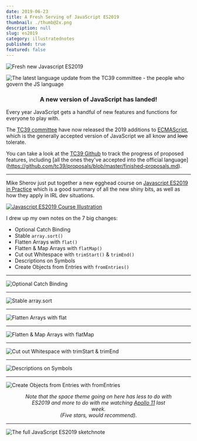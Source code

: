 ```yaml
---
date: 2019-06-23
title: A Fresh Serving of JavaScript ES2019
thumbnail: ./thumb@2x.png
description: null
slug: es2019
category: illustratednotes
published: true
featured: false
---
```



<NotesContainer>

<div style={{ padding: '0 60px' }}>

![Fresh new Javascript ES2019](./es2019-sketchnotes-Title.png)

</div>

![The latest language update from the TC39 committee - the people who govern the JS language](./es2019-sketchnotes-Intro.png)

<h3 style="text-align: center;"> A new version of JavaScript has landed! </h3>

Every year JavaScript gets a handful of new features and functions for everyone to play with.

The [TC39 committee](https://tc39.es/) have now released the 2019 additions to [ECMAScript](https://www.ecma-international.org/memento/tc39.htm), which is the generally accepted version of JavaScript we all know and ~~love~~ tolerate.

You can take a look at the [TC39 Github](https://github.com/tc39) to track the progress of proposed features, including [all the ones they've accepted into the official language] (https://github.com/tc39/proposals/blob/master/finished-proposals.md).

<hr />

Mike Sherov just put together a new egghead course on [Javascript ES2019 in Practice](https://egghead.io/courses/javascript-es2019-in-practice?af=54fd64) which is a good summary of all the new shiny bits, as well as how they apply in IRL dev situations.

<a href="https://egghead.io/courses/javascript-es2019-in-practice?af=54fd64" target="_blank">

![Javascript ES2019 Course Illustration](./javascript-es2019-in-practice.jpg)

</a>

I drew up my own notes on the 7 big changes:

* Optional Catch Binding
* Stable `array.sort()`
* Flatten Arrays with `flat()`
* Flatten & Map Arrays with `flatMap()`
* Cut out Whitespace with `trimStart()` & `trimEnd()`
* Descriptions on Symbols
* Create Objects from Entries with `fromEntries()`

<hr />


![Optional Catch Binding](./es2019-sketchnotes-1-Optional.png)

<hr />

![Stable array.sort](./es2019-sketchnotes-2-Stable.png)

<hr />

![Flatten Arrays with flat](./es2019-sketchnotes-3-Flatten.png)

<hr />

![Flatten & Map Arrays with flatMap](./es2019-sketchnotes-4-FlatMap.png)

<hr />

![Cut out Whitespace with trimStart & trimEnd](./es2019-sketchnotes-5-Trim.png)

<hr />

![Descriptions on Symbols](./es2019-sketchnotes-6-Symbol.png)

<hr />

![Create Objects from Entries with fromEntries](./es2019-sketchnotes-7-ObjectEntries.png)


<h6 style="width: 80%; text-align: center; margin: 0 auto;">

Note that the space theme going on here has less to do with ES2019 and more to do with me watching [Apollo 11](https://www.imdb.com/title/tt8760684/) last week.  
_(Five stars, would recommend)_.

</h6>

---

<FullNote coursename="Javascript ES2019 in Practice" courselink="https://egghead.io/courses/javascript-es2019-in-practice?rc=272bjb">

![The full JavaScript ES2019 sketchnote](./es2019_sketchnotes--mini.png)

</FullNote>

</NotesContainer>